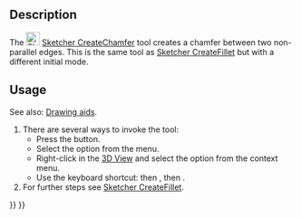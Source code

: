 <languages/>

{{Docnav
|[[Sketcher_CreateFillet|Fillet]]
|[[Sketcher_Trimming|Trim Edge]]
|[[Sketcher_Workbench|Sketcher]]
|IconL=Sketcher_CreateFillet.svg
|IconR=Sketcher_Trimming.svg
|IconC=Workbench_Sketcher.svg
}}

{{GuiCommand
|Name=Sketcher CreateChamfer
|MenuLocation=Sketch → Sketcher Tools → Chamfer
|Workbenches=[[Sketcher_Workbench|Sketcher]]
|Shortcut={{KEY|G}} {{KEY|F}} {{KEY|C}}
|Version=1.0
|SeeAlso=[[Sketcher_CreateFillet|Sketcher CreateFillet]]
}}

==Description==

The [[Image:Sketcher_CreateChamfer.svg|24px]] [[Sketcher_CreateChamfer|Sketcher CreateChamfer]] tool creates a chamfer between two non-parallel edges. This is the same tool as [[Sketcher_CreateFillet|Sketcher CreateFillet]] but with a different initial mode.

==Usage==

See also: [[Sketcher_Workbench#Drawing_aids|Drawing aids]].

# There are several ways to invoke the tool:
#* Press the {{Button|[[Image:Sketcher_CreateChamfer.svg|16px]] [[Sketcher_CreateChamfer|Chamfer]]}} button.
#* Select the {{MenuCommand|Sketcher → Sketcher Tools → [[Image:Sketcher_CreateChamfer.svg|16px]] Chamfer}} option from the menu.
#* Right-click in the [[3D_View|3D View]] and select the {{MenuCommand|[[Image:Sketcher_CreateChamfer.svg|16px]] Chamfer}} option from the context menu.
#* Use the keyboard shortcut: {{KEY|G}} then {{KEY|F}}, then {{KEY|C}}.
# For further steps see [[Sketcher_CreateFillet#Usage|Sketcher CreateFillet]].


{{Docnav
|[[Sketcher_CreateFillet|Fillet]]
|[[Sketcher_Trimming|Trim Edge]]
|[[Sketcher_Workbench|Sketcher]]
|IconL=Sketcher_CreateFillet.svg
|IconR=Sketcher_Trimming.svg
|IconC=Workbench_Sketcher.svg
}}

{{Sketcher_Tools_navi{{#translation:}}}}
{{Userdocnavi{{#translation:}}}}